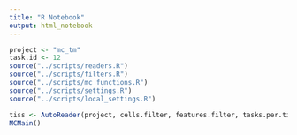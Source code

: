 ```yaml
---
title: "R Notebook"
output: html_notebook
---
```


```r
project <- "mc_tm"
task.id <- 12
source("../scripts/readers.R")
source("../scripts/filters.R")
source("../scripts/mc_functions.R")
source("../scripts/settings.R")
source("../scripts/local_settings.R")
```



```r
tiss <- AutoReader(project, cells.filter, features.filter, tasks.per.tiss)
MCMain()
```